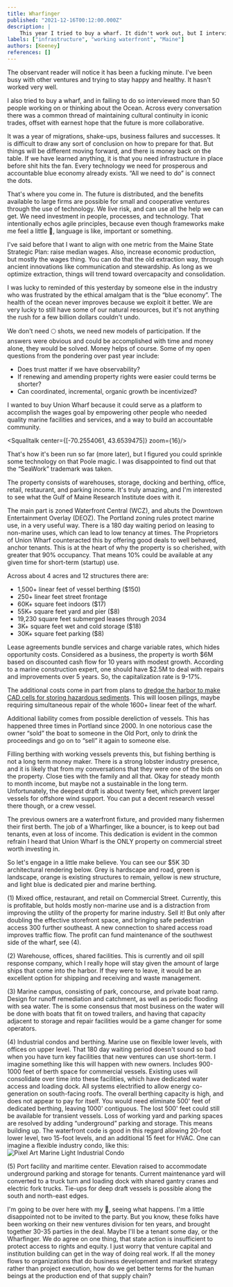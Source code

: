 ```yaml
---
title: Wharfinger
published: "2021-12-16T00:12:00.000Z"
description: | 
    This year I tried to buy a wharf. It didn't work out, but I interviewed a lot of people, and wanted to share that experience. 
labels: ["infrastructure", "working waterfront", "Maine"]
authors: [Keeney]
references: []
---
```


The observant reader will notice it has been a fucking minute. I've been busy with other ventures and trying to stay happy and healthy. It hasn't worked very well. 

I also tried to buy a wharf, and in failing to do so interviewed more than 50 people working on or thinking about the Ocean. Across every conversation there was a common thread of maintaining cultural continuity in iconic trades, offset with earnest hope that the future is more collaborative. 

It was a year of migrations, shake-ups, business failures and successes. It is difficult to draw any sort of conclusion on how to prepare for that. But things will be different moving forward, and there is money back on the table. If we have learned anything, it is that you need infrastructure in place before shit hits the fan. Every technology we need for prosperous and accountable blue economy already exists. “All we need to do” is connect the dots. 

That's where you come in. The future is distributed, and the benefits available to large firms are possible for small and cooperative ventures through the use of technology. We live risk, and can use all the help we can get. We need investment in people, processes, and technology. That intentionally echos agile principles, because even though frameworks make me feel a little 🤮, language is like, important or something. 

I've said before that I want to align with one metric from the Maine State Strategic Plan: raise median wages. Also, increase economic production, but mostly the wages thing. You can do that the old extraction way, through ancient innovations like communication and stewardship. As long as we optimize extraction, things will trend toward overcapacity and consolidation. 

I was lucky to reminded of this yesterday by someone else in the industry who was frustrated by the ethical amalgam that is the “blue economy”. The health of the ocean never improves because we exploit it better. We are very lucky to still have some of our natural resources, but it's not anything the rush for a few billion dollars couldn't undo. 

We don't need 🌕 shots, we need new models of participation. If the answers were obvious and could be accomplished with time and money alone, they would be solved. Money helps of course. Some of my open questions from the pondering over past year include:

- Does trust matter if we have observability?
- If renewing and amending property rights were easier could terms be shorter?
- Can coordinated, incremental, organic growth be incentivized?

I wanted to buy Union Wharf because it could serve as a platform to accomplish the wages goal by empowering other people who needed quality marine facilities and services, and a way to build an accountable community. 

<Squalltalk center={[-70.2554061, 43.6539475]} zoom={16}/>

That's how it's been run so far (more later), but I figured you could sprinkle some technology on that Poole magic. I was disappointed to find out that the “SeaWork” trademark was taken. 

The property consists of warehouses, storage, docking and berthing, office, retail, restaurant, and parking income. It's truly amazing, and I'm interested to see what the Gulf of Maine Research Institute does with it. 

The main part is zoned Waterfront Central (WCZ), and abuts the Downtown Entertainment Overlay (DEOZ). The Portland zoning rules protect marine use, in a very useful way. There is a 180 day waiting period on leasing to non-marine uses, which can lead to low tenancy at times. The Proprietors of Union Wharf counteracted this by offering good deals to well behaved, anchor tenants. This is at the heart of why the property is so cherished, with greater that 90% occupancy. That means 10% could be available at any given time for short-term (startup) use. 

Across about 4 acres and 12 structures there are:

- 1,500+ linear feet of vessel berthing ($150)
- 250+ linear feet street frontage
- 60K+ square feet indoors ($17)
- 55K+ square feet yard and pier ($8)
- 19,230 square feet submerged leases through 2034
- 3K+ square feet wet and cold storage ($18)
- 30K+ square feet parking ($8)

Lease agreements bundle services and charge variable rates, which hides opportunity costs. Considered as a business, the property is worth $6M based on discounted cash flow for 10 years with modest growth. According to a marine construction expert, one should have $2.5M to deal with repairs and improvements over 5 years. So, the capitalization rate is 9-17%. 

The additional costs come in part from plans to [dredge the harbor to make CAD cells for storing hazardous sediments](https://www.portlandmaine.gov/1286/CAD-Cell-Planning). This will loosen pilings, maybe requiring simultaneous repair of the whole 1600+ linear feet of the wharf. 

Additional liability comes from possible dereliction of vessels. This has happened three times in Portland since 2000. In one notorious case the owner “sold” the boat to someone in the Old Port, only to drink the proceedings and go on to “sell” it again to someone else.

Filling berthing with working vessels prevents this, but fishing berthing is not a long term money maker. There is a strong lobster industry presence, and it is likely that from my conversations that they were one of the bids on the property. Close ties with the family and all that. Okay for steady month to month income, but maybe not a sustainable in the long term. Unfortunately, the deepest draft is about twenty feet, which prevent larger vessels for offshore wind support. You can put a decent research vessel there though, or a crew vessel. 

The previous owners are a waterfront fixture, and provided many fishermen their first berth. The job of a Wharfinger, like a bouncer, is to keep out bad tenants, even at loss of income. This dedication is evident in the common refrain I heard that Union Wharf is the ONLY property on commercial street worth investing in. 

So let's engage in a little make believe. You can see our $5K 3D architectural rendering below. Grey is hardscape and road, green is landscape, orange is existing structures to remain, yellow is new structure, and light blue is dedicated pier and marine berthing. 

(1) Mixed office, restaurant, and retail on Commercial Street. Currently, this is profitable, but holds mostly non-marine use and is a distraction from improving the utility of the property for marine industry. Sell it! But only after doubling the effective storefront space, and bringing safe pedestrian access 300 further southeast. A new connection to shared access road improves traffic flow. The profit can fund maintenance of the southwest side of the wharf, see (4). 

(2) Warehouse, offices, shared facilities. This is currently and oil spill response company, which I really hope will stay given the amount of large ships that come into the harbor. If they were to leave, it would be an excellent option for shipping and receiving and waste management.

(3) Marine campus, consisting of park, concourse, and private boat ramp. Design for runoff remediation and catchment, as well as periodic flooding with sea water. The is some consensus that most business on the water will be done with boats that fit on towed trailers, and having that capacity adjacent to storage and repair facilities would be a game changer for some operators. 

(4) Industrial condos and berthing. Marine use on flexible lower levels, with offices on upper level. That 180 day waiting period doesn't sound so bad when you have turn key facilities that new ventures can use short-term. I imagine something like this will happen with new owners. Includes 900-1000 feet of berth space for commercial vessels. Existing uses will consolidate over time into these facilities, which have dedicated water access and loading dock. All systems electrified to allow energy co-generation on south-facing roofs. The overall berthing capacity is high, and does not appear to pay for itself. You would need eliminate 500' feet of dedicated berthing, leaving 1000' contiguous. The lost 500' feet could still be available for transient vessels. Loss of working yard and parking spaces are resolved by adding “underground” parking and storage. This means building up. The waterfront code is good in this regard allowing 20-foot lower level, two 15-foot levels, and an additional 15 feet for HVAC. One can imagine a flexible industry condo, like this:
<img src="/marine-condo.png" alt="Pixel Art Marine Light Industrial Condo"/>

(5) Port facility and maritime center. Elevation raised to accommodate underground parking and storage for tenants. Current maintenance yard will converted to a truck turn and loading dock with shared gantry cranes and electric fork trucks. Tie-ups for deep draft vessels is possible along the south and north-east edges. 

I'm going to be over here with my 🍿, seeing what happens. I'm a little disappointed not to be invited to the party. But you know, these folks have been working on their new ventures division for ten years, and brought together 30-35 parties in the deal. Maybe I'll be a tenant some day, or the Wharfinger. We do agree on one thing, that state action is insufficient to protect access to rights and equity. I just worry that venture capital and institution building can get in the way of doing real work. If all the money flows to organizations that do business development and market strategy rather than project execution, how do we get better terms for the human beings at the production end of that supply chain? 
